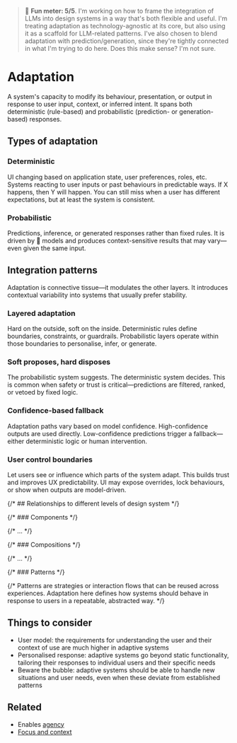 
<Meta title="Foundations/Adaptation" />

> 🤯 **Fun meter: 5/5**. I'm working on how to frame the integration of LLMs into design systems in a way that's both flexible and useful.
I'm treating adaptation as technology-agnostic at its core, but also using it as a scaffold for LLM-related patterns.
I've also chosen to blend adaptation with prediction/generation, since they're tightly connected in what I'm trying to do here.
Does this make sense? I'm not sure.

# Adaptation

A system's capacity to modify its behaviour, presentation, or output in response to user input, context, or inferred intent.
It spans both deterministic (rule-based) and probabilistic (prediction- or generation-based) responses.

## Types of adaptation

### Deterministic

UI changing based on application state, user preferences, roles, etc. Systems reacting to user inputs or past behaviours in predictable ways.
If X happens, then Y will happen. You can still miss when a user has different expectations, but at least the system is consistent.

### Probabilistic

Predictions, inference, or generated responses rather than fixed rules. It is driven by 🤖 models and produces context-sensitive results that may vary—even given the same input.

## Integration patterns

Adaptation is connective tissue—it modulates the other layers. It introduces contextual variability into systems that usually prefer stability.

### Layered adaptation

Hard on the outside, soft on the inside. Deterministic rules define boundaries, constraints, or guardrails.
Probabilistic layers operate within those boundaries to personalise, infer, or generate.

### Soft proposes, hard disposes

The probabilistic system suggests. The deterministic system decides.
This is common when safety or trust is critical—predictions are filtered, ranked, or vetoed by fixed logic.

### Confidence-based fallback

Adaptation paths vary based on model confidence. High-confidence outputs are used directly.
Low-confidence predictions trigger a fallback—either deterministic logic or human intervention.

### User control boundaries
Let users see or influence which parts of the system adapt. This builds trust and improves UX predictability. UI may expose overrides, lock behaviours, or show when outputs are model-driven.


{/* ## Relationships to different levels of design system */}

{/* ### Components */}

{/* ... */}

{/* ### Compositions */}

{/* ... */}

{/* ### Patterns */}

{/*
Patterns are strategies or interaction flows that can be reused across experiences.
Adaptation here defines how systems should behave in response to users in a repeatable, abstracted way.
*/}

## Things to consider

- User model: the requirements for understanding the user and their context of use are much higher in adaptive systems
- Personalised response: adaptive systems go beyond static functionality, tailoring their responses to individual users and their specific needs
- Beware the bubble: adaptive systems should be able to handle new situations and user needs, even when these deviate from established patterns

## Related

- Enables [agency](../?path=/docs/foundations-agency--docs)
- [Focus and context](../?path=/docs/patterns-focus-and-context--docs)